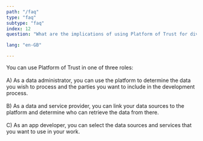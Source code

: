 ```yaml
---
path: "/faq"
type: "faq"
subtype: "faq"
index: 12
question: "What are the implications of using Platform of Trust for diverse user groups?"

lang: "en-GB"

---
```



You can use Platform of Trust in one of three roles:    
&nbsp;  
A) As a data administrator, you can use the platform to determine the data you wish to process and the parties you want to include in the development process.  
&nbsp;  
B) As a data and service provider, you can link your data sources to the platform and determine who can retrieve the data from there.  
&nbsp;  
C) As an app developer, you can select the data sources and services that you want to use in your work.